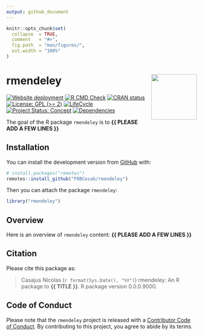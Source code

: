```yaml
---
output: github_document
---
```


<!-- README.md is generated from README.Rmd. Please edit that file -->


```r
knitr::opts_chunk$set(
  collapse  = TRUE,
  comment   = "#>",
  fig.path  = "man/figures/",
  out.width = "100%"
)
```



rmendeley <img src="man/figures/hexsticker.png" height="120" align="right"/>
=========================================================

<!-- badges: start -->
[![Website deployment](https://github.com/ahasverus/rmendeley/actions/workflows/pkgdown.yaml/badge.svg)](https://github.com/ahasverus/rmendeley/actions/workflows/pkgdown.yaml)
[![R CMD Check](https://github.com/ahasverus/rmendeley/actions/workflows/R-CMD-check.yaml/badge.svg)](https://github.com/ahasverus/rmendeley/actions/workflows/R-CMD-check.yaml)
[![CRAN status](https://www.r-pkg.org/badges/version/rmendeley)](https://CRAN.R-project.org/package=rmendeley)
[![License: GPL (>= 2)](https://img.shields.io/badge/License-GPL%20%28%3E%3D%202%29-blue.svg)](https://choosealicense.com/licenses/gpl-2.0/)
[![LifeCycle](man/figures/lifecycle/lifecycle-experimental.svg)](https://lifecycle.r-lib.org/articles/stages.html#experimental)
[![Project Status: Concept](https://www.repostatus.org/badges/latest/concept.svg)](https://www.repostatus.org/#concept)
[![Dependencies](https://img.shields.io/badge/dependencies-3/28-green?style=flat)](#)
<!-- badges: end -->


The goal of the R package `rmendeley` is to **{{ PLEASE ADD A FEW LINES }}**



## Installation

You can install the development version from [GitHub](https://github.com/) with:

```r
# install.packages("remotes")
remotes::install_github("FRBCesab/rmendeley")
```

Then you can attach the package `rmendeley`:

```r
library("rmendeley")
```



## Overview

Here is an overview of `rmendeley` content: **{{ PLEASE ADD A FEW LINES }}**



## Citation

Please cite this package as: 

> Casajus Nicolas (`r format(Sys.Date(), "%Y")`) rmendeley: An R 
package to **{{ TITLE }}**. R package version 0.0.0.9000.



## Code of Conduct

Please note that the `rmendeley` project is released with a 
[Contributor Code of Conduct](https://contributor-covenant.org/version/2/0/CODE_OF_CONDUCT.html). 
By contributing to this project, you agree to abide by its terms.

